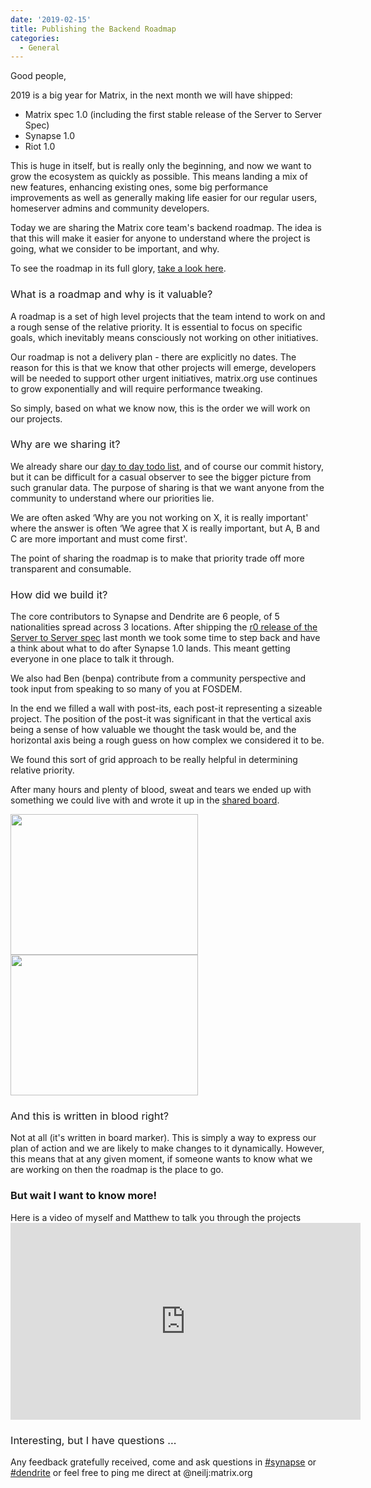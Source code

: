 ```yaml
---
date: '2019-02-15'
title: Publishing the Backend Roadmap
categories:
  - General
---
```


<span style="font-weight: 400;">Good people, </span>

<span style="font-weight: 400;">2019 is a big year for Matrix, in the next month we will have shipped:</span>
<ul>
 	<li style="font-weight: 400;"><span style="font-weight: 400;">Matrix spec 1.0 (including the first stable release of the Server to Server Spec)</span></li>
 	<li style="font-weight: 400;"><span style="font-weight: 400;">Synapse 1.0</span></li>
 	<li style="font-weight: 400;"><span style="font-weight: 400;">Riot 1.0</span></li>
</ul>
<span style="font-weight: 400;">This is huge in itself, but is really only the beginning, and now we want to grow the ecosystem as quickly as possible. This means landing a mix of new features, enhancing existing ones, some big performance improvements as well as generally making life easier for our regular users, homeserver admins and community developers.</span>

<span style="font-weight: 400;">Today we are sharing the Matrix core team's backend roadmap. The idea is that this will make it easier for anyone to understand where the project is going, what we consider to be important, and why.</span>

<span style="font-weight: 400;">To see the roadmap in its full glory, <a href="https://github.com/orgs/matrix-org/projects/9">take a look here</a>.</span>
<h3><span style="font-weight: 400;">What is a roadmap and why is it valuable?</span></h3>
<span style="font-weight: 400;">A roadmap is a set of high level projects that the team intend to work on and a rough sense of the relative priority. It is essential to focus on specific goals, which inevitably means consciously not working on other initiatives.</span>

<span style="font-weight: 400;">Our roadmap is not a delivery plan - there are explicitly no dates. The reason for this is that we know that other projects will emerge, developers will be needed to support other urgent initiatives, matrix.org use continues to grow exponentially and will require performance tweaking. </span>

<span style="font-weight: 400;">So simply, based on what we know now, this is the order we will work on our projects.</span>
<h3><span style="font-weight: 400;">Why are we sharing it?</span></h3>
<span style="font-weight: 400;">We already share our <a href="https://github.com/orgs/matrix-org/projects/8">day to day todo list</a>, and of course our commit history, but it can be difficult for a casual observer to see the bigger picture from such granular data. The purpose of sharing is that we want anyone from the community to understand where our priorities lie. </span>

<span style="font-weight: 400;">We are often asked ‘Why are you not working on X, it is really important' where the answer is often ‘We agree that X is really important, but A, B and C are more important and must come first'. </span>

<span style="font-weight: 400;">The point of sharing the roadmap is to make that priority trade off more transparent and consumable.</span>
<h3><span style="font-weight: 400;">How did we build it?</span></h3>
<span style="font-weight: 400;">The core contributors to Synapse and Dendrite are 6 people, of 5 nationalities spread across 3 locations. After shipping the <a href="https://matrix.org/docs/spec/server_server/r0.1.1.html">r0 release of the Server to Server spec</a> last month we took some time to step back and have a think about what to do after Synapse 1.0 lands. This meant getting everyone in one place to talk it through. </span>

<span style="font-weight: 400;">We also had Ben (benpa) contribute from a community perspective and took input from speaking to so many of you at FOSDEM.</span>

<span style="font-weight: 400;">In the end we filled a wall with post-its, each post-it representing a sizeable project. The position of the post-it was significant in that the vertical axis being a sense of how valuable we thought the task would be, and the horizontal axis being a rough guess on how complex we considered it to be.</span>

We found this sort of grid approach to be really helpful in determining relative priority.

<span style="font-weight: 400;">After many hours and plenty of blood, sweat and tears we ended up with something we could live with and wrote it up in the <a href="https://github.com/orgs/matrix-org/projects/9">shared board</a>.</span>

<a href="https://matrix.org/blog/wp-content/uploads/2019/02/IMG_2247.jpg"><img class="alignnone size-medium wp-image-3996" src="https://matrix.org/blog/wp-content/uploads/2019/02/IMG_2247-300x225.jpg" alt="" width="300" height="225" /></a><a href="https://matrix.org/blog/wp-content/uploads/2019/02/IMG_2245.jpg"><img class="alignnone size-medium wp-image-3990" src="https://matrix.org/blog/wp-content/uploads/2019/02/IMG_2245-300x225.jpg" alt="" width="300" height="225" /></a>
<h3><span style="font-weight: 400;">And this is written in blood right?</span></h3>
<span style="font-weight: 400;">Not at all (it's written in board marker). This is simply a way to express our plan of action and we are likely to make changes to it dynamically. However, this means that at any given moment, if someone wants to know what we are working on then the roadmap is the place to go.</span>
<h3>But wait I want to know more!</h3>
Here is a video of myself and Matthew to talk you through the projects

<iframe src="https://www.youtube.com/embed/LfyQ6cNGbLk" width="560" height="315" frameborder="0" allowfullscreen="allowfullscreen"></iframe>
<h3><span style="font-weight: 400;">Interesting, but I have questions ...</span></h3>
<span style="font-weight: 400;">Any feedback gratefully received, come and ask questions in <a href="https://matrix.to/#/#synapse:matrix.org">#synapse</a> or <a href="https://matrix.to/#/#dendrite:matrix.org">#dendrite</a> or feel free to ping me direct at @neilj:matrix.org</span>

&nbsp;
